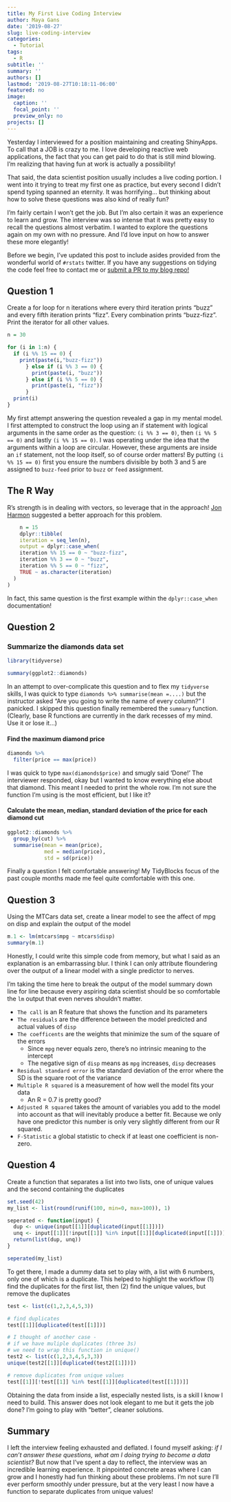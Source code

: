 ```yaml
---
title: My First Live Coding Interview
author: Maya Gans
date: '2019-08-27'
slug: live-coding-interview
categories:
  - Tutorial
tags:
  - R
subtitle: ''
summary: ''
authors: []
lastmod: '2019-08-27T10:18:11-06:00'
featured: no
image:
  caption: ''
  focal_point: ''
  preview_only: no
projects: []
---
```


Yesterday I interviewed for a position maintaining and creating ShinyApps. To call that a JOB is crazy to me. I love developing reactive web applications, the fact that you can get paid to do that is still mind blowing. I'm realizing that having fun at work is actually a possibility!

That said, the data scientist position usually includes a live coding portion. I went into it trying to treat my first one as practice, but every second I didn't spend typing spanned an eternity. It was horrifying... but thinking about how to solve these questions was also kind of really fun? 

I'm fairly certain I won't get the job. But I'm also certain it was an experience to learn and grow. The interview was so intense that it was pretty easy to recall the questions almost verbatim. I wanted to explore the questions again on my own with no pressure. And I'd love input on how to answer these more elegantly!

:::twitter
Before we begin, I've updated this post to include asides provided from the wonderful world of `#rstats` twitter. If you have any suggestions on tidying the code feel free to contact me or [submit a PR to my blog repo!](https://github.com/MayaGans/BayesianBabe/tree/master/content/post/2019-08-27-live-coding-interview)
:::

## Question 1

Create a for loop for n iterations where every third iteration prints "buzz" and every fifth iteration prints "fizz". Every combination prints "buzz-fizz". Print the iterator for all other values.

```r
n = 30

for (i in 1:n) {
  if (i %% 15 == 0) {
    print(paste(i,"buzz-fizz"))
      } else if (i %% 3 == 0) {
        print(paste(i, "buzz"))
      } else if (i %% 5 == 0) {
        print(paste(i, "fizz"))
      }
  print(i)
}
```

My first attempt answering the question revealed a gap in my mental model. I first attempted to construct the loop using an if statement with logical arguments in the same order as the question: `(i %% 3 == 0)`, then `(i %% 5 == 0)` and lastly `(i %% 15 == 0)`. I was operating under the idea that the arguments within a loop are circular. However, these arguments are inside an `if` statement, not the loop itself, so of course order matters! By putting `(i %% 15 == 0)` first you ensure the numbers divisible by both 3 and 5 are assigned to `buzz-feed` prior to `buzz` or `feed` assignment.

:::twitter
## The R Way
R's strength is in dealing with vectors, so leverage that in the approach! [Jon Harmon](https://twitter.com/JonTheGeek) suggested a better approach for this problem.
```r
    n = 15
    dplyr::tibble(
    iteration = seq_len(n),
    output = dplyr::case_when(
    iteration %% 15 == 0 ~ "buzz-fizz", 
    iteration %% 3 == 0 ~ "buzz",
    iteration %% 5 == 0 ~ "fizz",
    TRUE ~ as.character(iteration)
  )
)
```
In fact, this same question is the first example within the `dplyr::case_when` documentation!
:::

## Question 2

### Summarize the diamonds data set

```r
library(tidyverse)
```

```r
summary(ggplot2::diamonds)
```

In an attempt to over-complicate this question and to flex my `tidyverse` skills, I was quick to type `diamonds %>% summarise(mean =....)` but the instructor asked "Are you going to write the name of every column?" I panicked. I skipped this question finally remembered the `summary` function. (Clearly, base R functions are currently in the dark recesses of my mind. Use it or lose it...)

#### Find the maximum diamond price
```r
diamonds %>%
  filter(price == max(price))
```

I was quick to type `max(diamonds$price)` and smugly said 'Done!' The interviewer responded, okay but I wanted to know everything else about that diamond. This meant I needed to print the whole row. I'm not sure the function I'm using is the most efficient, but I like it?

#### Calculate the mean, median, standard deviation of the price for each diamond cut
```r
ggplot2::diamonds %>%
  group_by(cut) %>%
  summarise(mean = mean(price),
            med = median(price),
            std = sd(price))
```
Finally a question I felt comfortable answering! My TidyBlocks focus of the past couple months made me feel quite comfortable with this one.

## Question 3
Using the MTCars data set, create a linear model to see the affect of mpg on disp and explain the output of the model 
```r
m.1 <- lm(mtcars$mpg ~ mtcars$disp)
summary(m.1)
```

Honestly, I could write this simple code from memory, but what I said as an explanation is an embarrassing blur. I think I can only attribute floundering over the output of a linear model with a single predictor to nerves. 

I'm taking the time here to break the output of the model summary down line for line because every aspiring data scientist should be so comfortable the `lm` output that even nerves shouldn't matter.

* `The call` is an R feature that shows the function and its parameters
* `The residuals` are the difference between the model predicted and actual values of `disp`
* `The coefficents` are the weights that minimize the sum of the square of the errors
    * Since `mpg` never equals zero, there's no intrinsic meaning to the intercept
    * The negative sign of `disp` means as `mpg` increases, `disp` decreases
* `Residual standard error` is the standard deviation of the error where the SD is the square root of the variance 
* `Multiple R squared` is a measurement of how well the model fits your data
    * An R = 0.7 is pretty good?
* `Adjusted R squared` takes the amount of variables you add to the model into account as that will inevitably produce a better fit. Because we only have one predictor this number is only very slightly different from our R squared.
* `F-Statistic` a global statistic to check if at least one coefficient is non-zero.


## Question 4
Create a function that separates a list into two lists, one of unique values and the second containing the duplicates

```r
set.seed(42)
my_list <- list(round(runif(100, min=0, max=100)), 1)

seperated <- function(input) {
  dup <- unique(input[[1]][duplicated(input[[1]])])
  unq <- input[[1]][!input[[1]] %in% input[[1]][duplicated(input[[1]])]]
  return(list(dup, unq))
}

seperated(my_list)
```

To get there, I made a dummy data set to play with, a list with 6 numbers, only one of which is a duplicate. This helped to highlight the workflow (1) find the duplicates for the first list, then (2) find the unique values, but remove the duplicates

```r
test <- list(c(1,2,3,4,5,3))

# find duplicates
test[[1]][duplicated(test[[1]])]

# I thought of another case -
# if we have muliple duplicates (three 3s)
# we need to wrap this function in unique()
test2 <- list(c(1,2,3,4,5,3,3))
unique(test2[[1]][duplicated(test2[[1]])])

# remove duplicates from unique values
test[[1]][!test[[1]] %in% test[[1]][duplicated(test[[1]])]]
```

Obtaining the data from inside a list, especially nested lists, is a skill I know I need to build. This answer does not look elegant to me but it gets the job done? I'm going to play with "better", cleaner solutions.

## Summary

I left the interview feeling exhausted and deflated. I found myself asking: *if I can't answer these questions, what am I doing trying to become a data scientist?* But now that I've spent a day to reflect, the interview was an incredible learning experience. It pinpointed concrete areas where I can grow and I honestly had fun thinking about these problems. I'm not sure I'll ever perform smoothly under pressure, but at the very least I now have a function to separate duplicates from unique values!